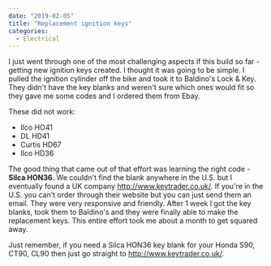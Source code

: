 ---
date: "2019-02-05"
title: "Replacement ignition keys"
categories:
  - Electrical
---

I just went through one of the most challenging aspects if this build so far - getting new ignition keys created. I thought it was going to be simple. I pulled the ignition
cylinder off the bike and took it to Baldino's Lock & Key. They didn't have the key blanks and weren't sure which ones would fit so they gave me some codes and I ordered
them from Ebay.

These did not work:

- Ilco HO41
- DL HD41
- Curtis HD67
- Ilco HD36

The good thing that came out of that effort was learning the right code - **Silca HON36**. We couldn't find the blank anywhere in the U.S. but I eventually found a UK company <http://www.keytrader.co.uk/>.
If you're in the U.S. you can't order through their website but you can just send them an email. They were very responsive and friendly. After 1 week I got the key blanks, took them
to Baldino's and they were finally able to make the replacement keys. This entire effort took me about a month to get squared away.

Just remember, if you need a Silca HON36 key blank for your Honda S90, CT90, CL90 then just go straight to <http://www.keytrader.co.uk/>.